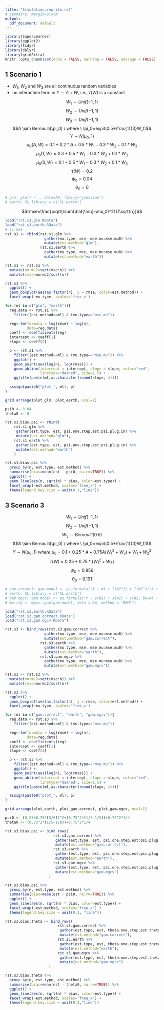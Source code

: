```yaml
---
title: "Simulation.rewrite.rst"
# geometry: margin=0.5cm
output:
  pdf_document: default
---
```


```R
library(SuperLearner)
library(ggplot2)
library(tidyr)
library(dplyr)
library(gridExtra)
knitr::opts_chunk$set(echo = FALSE, warning = FALSE, message = FALSE)
```

## 1 Scenario 1
       
* $W_1$, $W_2$ and $W_3$ are all continuous random variables
* no interaction term in $Y \sim A+W$, i.e., $\tau(W)$ is a constant

$$W_1 \sim Unif(-1,1)$$
$$W_2 \sim Unif(-1,1)$$
$$W_3 \sim Unif(-1,1)$$
$$A \sim Bernoulli(\pi_0) \ where \ \pi_0=expit(0.5+\frac{1}{3}W_1)$$
$$Y \sim N(\mu_0,1)$$
$$\mu_0(A,W)=0.1+0.2*A+0.5*W_1-0.3*W_2+0.1*W_3$$
$$\mu_0(1,W)=0.3+0.5*W_1-0.3*W_2+0.1*W_3$$
$$\mu_0(0,W)=0.1+0.5*W_1-0.3*W_2+0.1*W_3$$
$$\tau(W)=0.2$$
$$\psi_0=0.04$$
$$\theta_0=0$$
```r
# glm: glm(Y ~ ., data=AW, family='gaussian')
# earth: SL.library = c("SL.earth")
```

$$rmse=\frac{\sqrt{\sum(\hat{\mu}-\mu_0)^2}}{\sqrt{n}}$$
```r
load("rst.s1.glm.RData")
load("rst.s1.earth.RData")
# s1 mse
rst.s1 <- rbind(rst.s1.glm %>%
                  gather(mu.type, mse, mse.mu:mse.mu0) %>%
                  mutate(est.method="glm"),
                rst.s1.earth %>%
                  gather(mu.type, mse, mse.mu:mse.mu0) %>%
                  mutate(est.method="earth"))

rst.s1 <- rst.s1 %>%
  mutate(normL2=sqrt(mse*n)) %>%
  mutate(rmse=normL2/sqrt(n))

rst.s1 %>%
  ggplot() +
  geom_boxplot(aes(as.factor(n), y = rmse, color=est.method)) +
  facet_wrap(~mu.type, scales='free_x')
```
 
```r
for (ml in c("glm", "earth")){
  reg.data <- rst.s1 %>%
    filter((est.method==ml) & (mu.type=="mse.mu"))

  reg<-lm(formula = log(rmse) ~ log(n),
          data=reg.data)
  coeff <- coefficients(reg)
  intercept <- coeff[1]
  slope <- coeff[2]

  p <- rst.s1 %>%
    filter((est.method==ml) & (mu.type=="mse.mu")) %>%
    ggplot() +
    geom_point(aes(log(n), log(rmse))) +
    geom_abline(intercept = intercept, slope = slope, color="red",
                linetype="dashed", size=1.5) +
    ggtitle(paste(ml,as.character(round(slope, 4))))
  
  assign(paste0("plot_", ml), p)
}

grid.arrange(plot_glm, plot_earth, ncol=1)
```

```r
psi0 <- 0.04
theta0 <- 0

rst.s1.bias.psi <- rbind(
    rst.s1.glm %>%
     gather(est.type, est, psi.one.step.est:psi.plug.in) %>%
     mutate(est.method="glm"),
    rst.s1.earth %>%
     gather(est.type, est, psi.one.step.est:psi.plug.in) %>%
     mutate(est.method="earth")
    )

rst.s1.bias.psi %>%
  group_by(n, est.type, est.method) %>%
  summarise(bias=mean(est - psi0, na.rm=TRUE)) %>%
  ggplot() +
  geom_line(aes(n, sqrt(n) * bias, color=est.type)) +
  facet_wrap(~est.method, scales='free_x') +
  theme(legend.key.size = unit(0.1,"line"))
```
       
## 3 Scenario 3

$$W_1 \sim Unif(-1,1)$$
$$W_2 \sim Unif(-1,1)$$
$$W_3 \sim Bernoulli(0.5)$$
$$A \sim Bernoulli(\pi_0) \ where \ \pi_0=expit(0.5+\frac{1}{3}W_1)$$
$$Y \sim N(\mu_0,1) \ where \ \mu_0=0.1+0.25*A+0.75A(W_1^2+W_3)+W_1+W_2^2$$
$$\tau(W)=0.25+0.75*(W_1^2+W_3)$$
$$\psi_0=0.956$$
$$\theta_0=0.191$$
     
```r
# gam.correct: gam.model <- as.formula("Y ~ W1 + I(W2^2) + I(W1^2):A + A*W3")
# earth: SL.library = c("SL.earth")
# gam.mgcv: gam.model <- as.formula("Y ~ s(W1) + s(W2) + s(W1, by=A) + s(W2, by=A) + A*W3")
# mu.reg <- mgcv::gam(gam.model, data = AW, method = "REML")
```

```r
load("rst.s3.earth.RData")
load("rst.s3.gam.correct.RData")
load("rst.s3.gam.mgcv.RData")

rst.s3 <- bind_rows(rst.s3.gam.correct %>%
                  gather(mu.type, mse, mse.mu:mse.mu0) %>%
                  mutate(est.method="gam.correct"),
                rst.s3.earth %>%
                  gather(mu.type, mse, mse.mu:mse.mu0) %>%
                  mutate(est.method="earth"),
                rst.s3.gam.mgcv %>%
                  gather(mu.type, mse, mse.mu:mse.mu0) %>%
                  mutate(est.method="gam.mgcv"))

rst.s3 <- rst.s3 %>%
  mutate(normL2=sqrt(mse*n)) %>%
  mutate(rmse=normL2/sqrt(n))

rst.s3 %>%
  ggplot() +
  geom_boxplot(aes(as.factor(n), y = rmse, color=est.method)) +
  facet_wrap(~mu.type, scales='free_x')
```

```r
for (ml in c("gam.correct", "earth", "gam.mgcv")){
  reg.data <- rst.s3 %>%
    filter((est.method==ml) & (mu.type=="mse.mu"))

  reg<-lm(formula = log(rmse) ~ log(n),
          data=reg.data)
  coeff <- coefficients(reg)
  intercept <- coeff[1]
  slope <- coeff[2]

  p <- rst.s3 %>%
    filter((est.method==ml) & (mu.type=="mse.mu")) %>%
    ggplot() +
    geom_point(aes(log(n), log(rmse))) +
    geom_abline(intercept = intercept, slope = slope, color="red",
                linetype="dashed", size=1.5) +
    ggtitle(paste(ml,as.character(round(slope, 4))))

  assign(paste0("plot_", ml), p)
}

grid.arrange(plot_earth, plot_gam.correct, plot_gam.mgcv, ncol=1)
```

```r
psi0 <- (0.25+0.75*(5/6))^2+(0.75^2*(1/5-1/9))+0.75^2*1/4
theta0 <- (0.75^2*(1/5-1/9))+0.75^2*1/4

rst.s3.bias.psi <- bind_rows(
                      rst.s3.gam.correct %>%
                       gather(est.type, est, psi.one.step.est:psi.plug.in) %>%
                       mutate(est.method="gam.correct"),
                      rst.s3.earth %>%
                       gather(est.type, est, psi.one.step.est:psi.plug.in) %>%
                       mutate(est.method="earth"),
                      rst.s3.gam.mgcv %>%
                       gather(est.type, est, psi.one.step.est:psi.plug.in) %>%
                       mutate(est.method="gam.mgcv")
                    )

rst.s3.bias.psi %>%
  group_by(n, est.type, est.method) %>%
  summarise(bias=mean(est - psi0, na.rm=TRUE)) %>%
  ggplot() +
  geom_line(aes(n, sqrt(n) * bias, color=est.type)) +
  facet_wrap(~est.method, scales='free_x') +
  theme(legend.key.size = unit(0.1, "line"))

rst.s3.bias.theta <- bind_rows(
                        rst.s3.gam.correct %>%
                         gather(est.type, est, theta.one.step.est:theta.plug.in) %>%
                         mutate(est.method="gam.correct"),
                        rst.s3.earth %>%
                         gather(est.type, est, theta.one.step.est:theta.plug.in) %>%
                         mutate(est.method="earth"),
                        rst.s3.gam.mgcv %>%
                         gather(est.type, est, theta.one.step.est:theta.plug.in) %>%
                         mutate(est.method="gam.mgcv")
                    )

rst.s3.bias.theta %>%
  group_by(n, est.type, est.method) %>%
  summarise(bias=mean(est - theta0, na.rm=TRUE)) %>%
  ggplot() +
  geom_line(aes(n, sqrt(n) * bias, color=est.type)) +
  facet_wrap(~est.method, scales='free_x') +
  theme(legend.key.size = unit(0.1,"line"))
```
